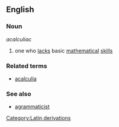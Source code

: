 ==English==

===Noun===
''acalculiac''

# one who [[lack|lacks]] basic [[mathematics|mathematical]] [[skill]]s

===Related terms===
* [[acalculia]]

===See also===
* [[agrammaticist]]

[[Category:Latin derivations]]